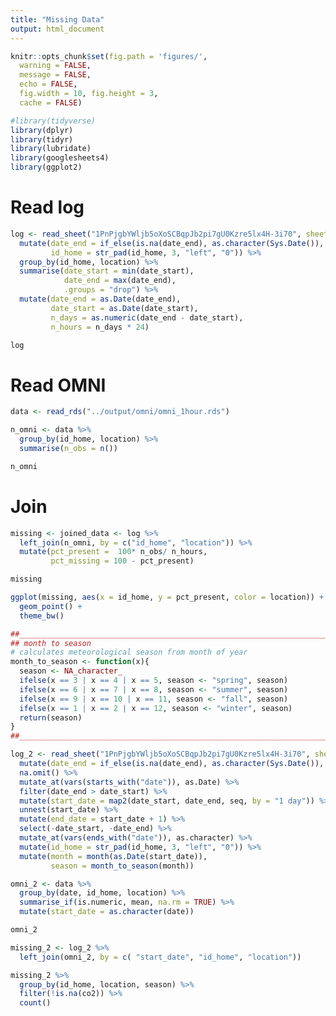 ```yaml
---
title: "Missing Data"
output: html_document
---
```


```r
knitr::opts_chunk$set(fig.path = 'figures/',
  warning = FALSE,
  message = FALSE,
  echo = FALSE,
  fig.width = 10, fig.height = 3,
  cache = FALSE)
```

```r
#library(tidyverse)
library(dplyr)
library(tidyr)
library(lubridate)
library(googlesheets4)
library(ggplot2)
```

# Read log

```r
log <- read_sheet("1PnPjgbYWljb5oXoSCBqpJb2pi7gU0Kzre5lx4H-3i70", sheet = "omni") %>%
  mutate(date_end = if_else(is.na(date_end), as.character(Sys.Date()), date_end),
         id_home = str_pad(id_home, 3, "left", "0")) %>%
  group_by(id_home, location) %>%
  summarise(date_start = min(date_start),
            date_end = max(date_end),
            .groups = "drop") %>%
  mutate(date_end = as.Date(date_end),
         date_start = as.Date(date_start),
         n_days = as.numeric(date_end - date_start),
         n_hours = n_days * 24)

log
```

# Read OMNI

```r
data <- read_rds("../output/omni/omni_1hour.rds")
```

```r
n_omni <- data %>%
  group_by(id_home, location) %>%
  summarise(n_obs = n())

n_omni
```



# Join

```r
missing <- joined_data <- log %>%
  left_join(n_omni, by = c("id_home", "location")) %>%
  mutate(pct_present =  100* n_obs/ n_hours,
         pct_missing = 100 - pct_present)

missing
```


```r
ggplot(missing, aes(x = id_home, y = pct_present, color = location)) +
  geom_point() +
  theme_bw()
```

```r
##______________________________________________________________________________
## month to season
# calculates meteorological season from month of year
month_to_season <- function(x){
  season <- NA_character_
  ifelse(x == 3 | x == 4 | x == 5, season <- "spring", season)
  ifelse(x == 6 | x == 7 | x == 8, season <- "summer", season)
  ifelse(x == 9 | x == 10 | x == 11, season <- "fall", season)
  ifelse(x == 1 | x == 2 | x == 12, season <- "winter", season)
  return(season)
}
##______________________________________________________________________________
```


```r
log_2 <- read_sheet("1PnPjgbYWljb5oXoSCBqpJb2pi7gU0Kzre5lx4H-3i70", sheet = "omni") %>%
  mutate(date_end = if_else(is.na(date_end), as.character(Sys.Date()), date_end)) %>%
  na.omit() %>%
  mutate_at(vars(starts_with("date")), as.Date) %>%
  filter(date_end > date_start) %>%
  mutate(start_date = map2(date_start, date_end, seq, by = "1 day")) %>%
  unnest(start_date) %>%
  mutate(end_date = start_date + 1) %>%
  select(-date_start, -date_end) %>%
  mutate_at(vars(ends_with("date")), as.character) %>%
  mutate(id_home = str_pad(id_home, 3, "left", "0")) %>%
  mutate(month = month(as.Date(start_date)), 
         season = month_to_season(month))
```

```r
omni_2 <- data %>%
  group_by(date, id_home, location) %>%
  summarise_if(is.numeric, mean, na.rm = TRUE) %>%
  mutate(start_date = as.character(date))

omni_2
```

```r
missing_2 <- log_2 %>%
  left_join(omni_2, by = c( "start_date", "id_home", "location"))
```


```r
missing_2 %>%
  group_by(id_home, location, season) %>%
  filter(!is.na(co2)) %>%
  count()


```

